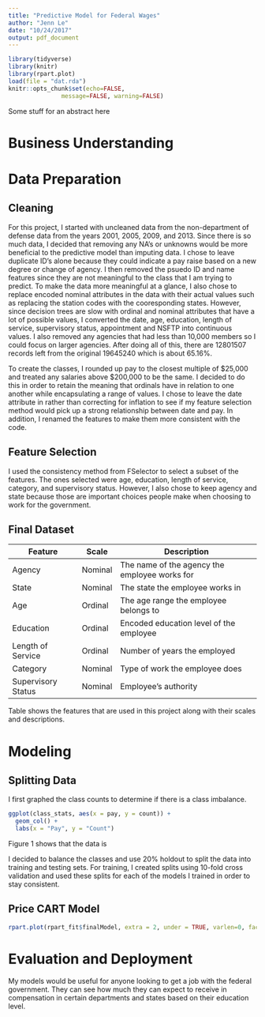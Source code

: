 ```yaml
---
title: "Predictive Model for Federal Wages"
author: "Jenn Le"
date: "10/24/2017"
output: pdf_document
---
```


```r
library(tidyverse)
library(knitr)
library(rpart.plot)
load(file = "dat.rda")
knitr::opts_chunk$set(echo=FALSE,
               message=FALSE, warning=FALSE)
```

\abstract

Some stuff for an abstract here

\newpage
\tableofcontents
\newpage

# Business Understanding

# Data Preparation
## Cleaning

For this project, I started with uncleaned data from the non-department of defense data from the years 2001, 2005, 2009, and 2013. Since there is so much data, I decided that removing any NA's or unknowns would be more beneficial to the predictive model than imputing data. I chose to leave duplicate ID's alone because they could indicate a pay raise based on a new degree or change of agency. I then removed the psuedo ID and name features since they are not meaningful to the class that I am trying to predict. To make the data more meaningful at a glance, I also chose to replace encoded nominal attributes in the data with their actual values such as replacing the station codes with the cooresponding states. However, since decision trees are slow with ordinal and nominal attributes that have a lot of possible values, I converted the date, age, education, length of service, supervisory status, appointment and NSFTP into continuous values. I also removed any agencies that had less than 10,000 members so I could focus on larger agencies. After doing all of this, there are 12801507 records left from the original 19645240 which is about 65.16%.

To create the classes, I rounded up pay to the closest multiple of $25,000 and treated any salaries above \$200,000 to be the same. I decided to do this in order to retain the meaning that ordinals have in relation to one another while encapsulating a range of values. I chose to leave the date attribute in rather than correcting for inflation to see if my feature selection method would pick up a strong relationship between date and pay. In addition, I renamed the features to make them more consistent with the code.

## Feature Selection

I used the consistency method from FSelector to select a subset of the features. The ones selected were age, education, length of service, category, and supervisory status. However, I also chose to keep agency and state because those are important choices people make when choosing to work for the government.

## Final Dataset

| Feature | Scale | Description |
| ------- | ----- | ----------- |
| Agency | Nominal | The name of the agency the employee works for |
| State | Nominal | The state the employee works in |
| Age | Ordinal | The age range the employee belongs to |
| Education | Ordinal | Encoded education level of the employee |
| Length of Service | Ordinal | Number of years the employed |
| Category | Nominal | Type of work the employee does |
| Supervisory Status | Nominal | Employee's authority |

\label{table:final_data}

Table \ref{table:final_data} shows the features that are used in this project along with their scales and descriptions.


# Modeling
## Splitting Data

I first graphed the class counts to determine if there is a class imbalance.

```r
ggplot(class_stats, aes(x = pay, y = count)) +
  geom_col() +
  labs(x = "Pay", y = "Count")
```

Figure 1 shows that the data is 

I decided to balance the classes and use 20% holdout to split the data into training and testing sets. For training, I created splits using 10-fold cross validation and used these splits for each of the models I trained in order to stay consistent.

## Price CART Model

```r
rpart.plot(rpart_fit$finalModel, extra = 2, under = TRUE, varlen=0, faclen=0)
```

# Evaluation and Deployment

My models would be useful for anyone looking to get a job with the federal government. They can see how much they can expect to receive in compensation in certain departments and states based on their education level. 